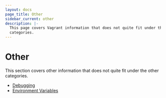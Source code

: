 ```yaml
---
layout: docs
page_title: Other
sidebar_current: other
description: |-
  This page covers Vagrant information that does not quite fit under the other
  categories.
---
```


# Other

This section covers other information that does not quite fit under the
other categories.

- [Debugging](/docs/other/debugging.html)
- [Environment Variables](/docs/other/environmental-variables.html)
